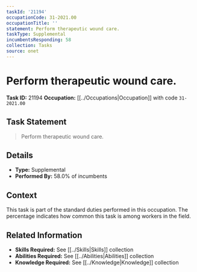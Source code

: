 ```yaml
---
taskId: '21194'
occupationCode: 31-2021.00
occupationTitle: ''
statement: Perform therapeutic wound care.
taskType: Supplemental
incumbentsResponding: 58
collection: Tasks
source: onet
---
```

# Perform therapeutic wound care.

**Task ID:** 21194
**Occupation:** [[../Occupations|Occupation]] with code `31-2021.00`

## Task Statement

> Perform therapeutic wound care.

## Details

- **Type:** Supplemental
- **Performed By:** 58.0% of incumbents

## Context

This task is part of the standard duties performed in this occupation. The percentage indicates how common this task is among workers in the field.

## Related Information

- **Skills Required:** See [[../Skills|Skills]] collection
- **Abilities Required:** See [[../Abilities|Abilities]] collection
- **Knowledge Required:** See [[../Knowledge|Knowledge]] collection
